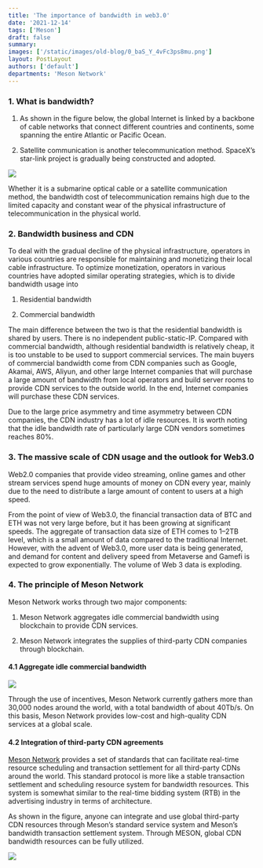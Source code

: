 ```yaml
---
title: 'The importance of bandwidth in web3.0'
date: '2021-12-14'
tags: ['Meson']
draft: false
summary:
images: ['/static/images/old-blog/0_baS_Y_4vFc3ps8mu.png']
layout: PostLayout
authors: ['default']
departments: 'Meson Network'
---
```


### **1. What is bandwidth?**

1. As shown in the figure below, the global Internet is linked by a backbone of cable networks that connect different countries and continents, some spanning the entire Atlantic or Pacific Ocean.

2. Satellite communication is another telecommunication method. SpaceX’s star-link project is gradually being constructed and adopted.

![](/static/images/old-blog/0__g7eLfgBL4486B81.png)

Whether it is a submarine optical cable or a satellite communication method, the bandwidth cost of telecommunication remains high due to the limited capacity and constant wear of the physical infrastructure of telecommunication in the physical world.

### **2. Bandwidth business and CDN**

To deal with the gradual decline of the physical infrastructure, operators in various countries are responsible for maintaining and monetizing their local cable infrastructure. To optimize monetization, operators in various countries have adopted similar operating strategies, which is to divide bandwidth usage into

1. Residential bandwidth

2. Commercial bandwidth

The main difference between the two is that the residential bandwidth is shared by users. There is no independent public-static-IP. Compared with commercial bandwidth, although residential bandwidth is relatively cheap, it is too unstable to be used to support commercial services. The main buyers of commercial bandwidth come from CDN companies such as Google, Akamai, AWS, Aliyun, and other large Internet companies that will purchase a large amount of bandwidth from local operators and build server rooms to provide CDN services to the outside world. In the end, Internet companies will purchase these CDN services.

Due to the large price asymmetry and time asymmetry between CDN companies, the CDN industry has a lot of idle resources. It is worth noting that the idle bandwidth rate of particularly large CDN vendors sometimes reaches 80%.

### **3. The massive scale of CDN usage and the outlook for Web3.0**

Web2.0 companies that provide video streaming, online games and other stream services spend huge amounts of money on CDN every year, mainly due to the need to distribute a large amount of content to users at a high speed.

From the point of view of Web3.0, the financial transaction data of BTC and ETH was not very large before, but it has been growing at significant speeds. The aggregate of transaction data size of ETH comes to 1–2TB level, which is a small amount of data compared to the traditional Internet. However, with the advent of Web3.0, more user data is being generated, and demand for content and delivery speed from Metaverse and Gamefi is expected to grow exponentially. The volume of Web 3 data is exploding.

### **4. The principle of Meson Network**

Meson Network works through two major components:

1. Meson Network aggregates idle commercial bandwidth using blockchain to provide CDN services.

2. Meson Network integrates the supplies of third-party CDN companies through blockchain.

#### **4.1 Aggregate idle commercial bandwidth**

![](/static/images/old-blog/0_m8PWiQjLKPp53mNG.png)

Through the use of incentives, Meson Network currently gathers more than 30,000 nodes around the world, with a total bandwidth of about 40Tb/s. On this basis, Meson Network provides low-cost and high-quality CDN services at a global scale.

#### **4.2 Integration of third-party CDN agreements**

[Meson Network](https://meson.network/) provides a set of standards that can facilitate real-time resource scheduling and transaction settlement for all third-party CDNs around the world. This standard protocol is more like a stable transaction settlement and scheduling resource system for bandwidth resources. This system is somewhat similar to the real-time bidding system (RTB) in the advertising industry in terms of architecture.

As shown in the figure, anyone can integrate and use global third-party CDN resources through Meson’s standard service system and Meson’s bandwidth transaction settlement system. Through MESON, global CDN bandwidth resources can be fully utilized.

![](/static/images/old-blog/0_ipamivpEAGqmA-mg.png)
